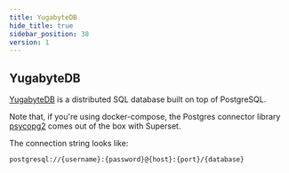 ---
title: YugabyteDB
hide_title: true
sidebar_position: 38
version: 1
---

## YugabyteDB

[YugabyteDB](https://www.yugabyte.com/) is a distributed SQL database built on top of PostgreSQL.

Note that, if you're using docker-compose, the
Postgres connector library [psycopg2](https://www.psycopg.org/docs/)
comes out of the box with Superset.

The connection string looks like:

```
postgresql://{username}:{password}@{host}:{port}/{database}
```
